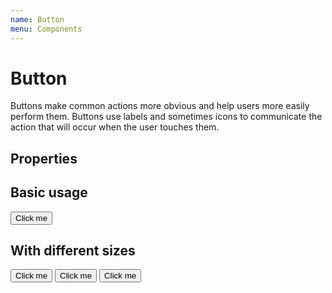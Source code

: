 ```yaml
---
name: Button
menu: Components
---
```



# Button

Buttons make common actions more obvious and help users more easily perform them. Buttons use labels and sometimes icons to communicate the action that will occur when the user touches them.

## Properties
<Props of={Button} />

## Basic usage
<Playground>
  <Button>Click me</Button>
</Playground>

## With different sizes
<Playground>
  <Button background="red">Click me</Button>
  <Button fontSize="32px">Click me</Button>
  <Button marginTop="35px" marginBottom="35px">Click me</Button>
</Playground>